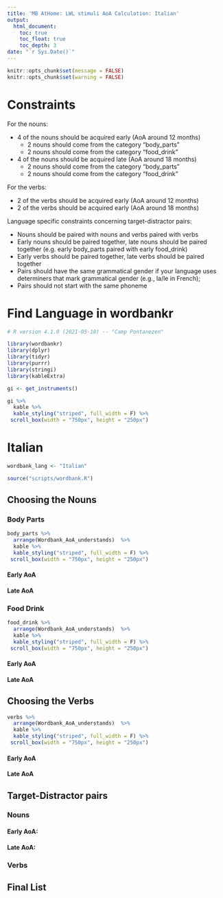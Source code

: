 ```yaml
---
title: 'MB AtHome: LWL stimuli AoA Calculation: Italian'
output:
  html_document:
    toc: true
    toc_float: true
    toc_depth: 3
date: "`r Sys.Date()`"
---
```


```r
knitr::opts_chunk$set(message = FALSE)
knitr::opts_chunk$set(warning = FALSE)
```

# Constraints

For the nouns:

* 4 of the nouns should be acquired early (AoA around 12 months)
    + 2 nouns should come from the category "body_parts"
    + 2 nouns should come from the category "food_drink"
* 4 of the nouns should be acquired late (AoA around 18 months)
    + 2 nouns should come from the category "body_parts"
    + 2 nouns should come from the category "food_drink"

For the verbs:

* 2 of the verbs should be acquired early (AoA around 12 months)
* 2 of the verbs should be acquired early (AoA around 18 months)


Language specific constraints concerning target-distractor pairs:

* Nouns should be paired with nouns and verbs paired with verbs
* Early nouns should be paired together, late nouns should be paired together (e.g. early body_parts paired with early food_drink)
* Early verbs should be paired together, late verbs should be paired together
* Pairs should have the same grammatical gender if your language uses determiners that mark grammatical gender (e.g., la/le in French); 
* Pairs should not start with the same phoneme

# Find Language in wordbankr

```r

# R version 4.1.0 (2021-05-18) -- "Camp Pontanezen"

library(wordbankr)
library(dplyr)
library(tidyr)
library(purrr)
library(stringi)
library(kableExtra)

```

```r

gi <- get_instruments()

gi %>% 
  kable %>%
  kable_styling("striped", full_width = F) %>% 
 scroll_box(width = "750px", height = "250px")

```

# Italian


```r

wordbank_lang <- "Italian"

source("scripts/wordbank.R")

```


## Choosing the Nouns

### Body Parts

```r

body_parts %>% 
  arrange(Wordbank_AoA_understands)  %>% 
  kable %>%
  kable_styling("striped", full_width = F) %>% 
 scroll_box(width = "750px", height = "250px")

```

#### Early AoA



#### Late AoA



### Food Drink

```r

food_drink %>% 
  arrange(Wordbank_AoA_understands)  %>% 
  kable %>%
  kable_styling("striped", full_width = F) %>% 
 scroll_box(width = "750px", height = "250px")

```


#### Early AoA



#### Late AoA




## Choosing the Verbs


```r

verbs %>% 
  arrange(Wordbank_AoA_understands)  %>% 
  kable %>%
  kable_styling("striped", full_width = F) %>% 
 scroll_box(width = "750px", height = "250px")

```


#### Early AoA




#### Late AoA




## Target-Distractor pairs

### Nouns

#### Early AoA:


#### Late AoA:



### Verbs


## Final List




